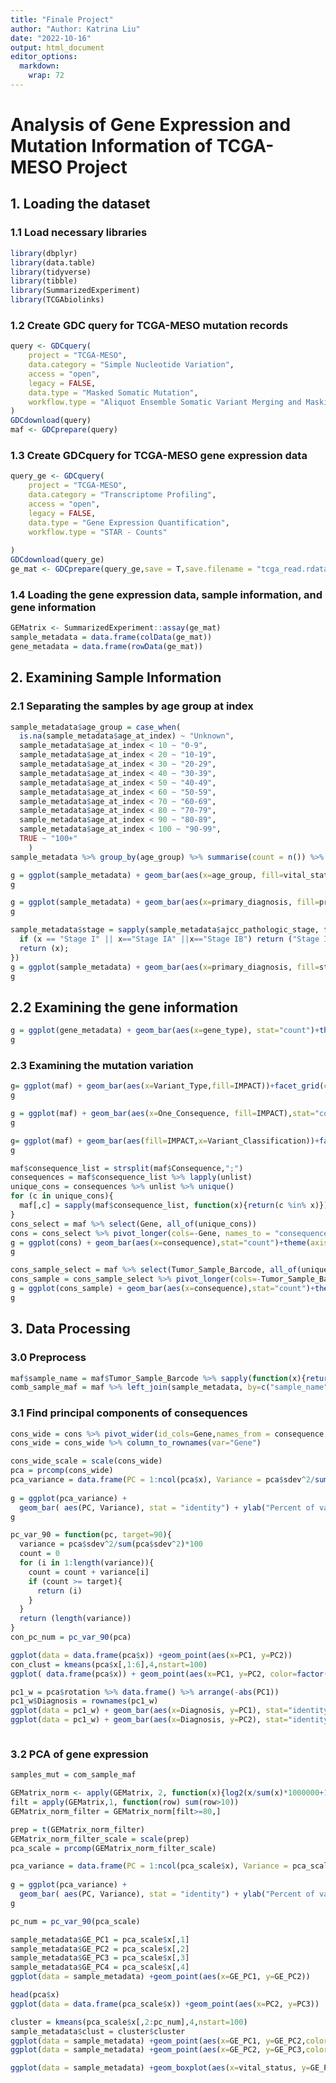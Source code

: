 ```yaml
---
title: "Finale Project"
author: "Author: Katrina Liu"
date: "2022-10-16"
output: html_document
editor_options: 
  markdown: 
    wrap: 72
---
```


# Analysis of Gene Expression and Mutation Information of TCGA-MESO Project

## 1. Loading the dataset

### 1.1 Load necessary libraries

```r
library(dbplyr)
library(data.table)
library(tidyverse)
library(tibble)
library(SummarizedExperiment)
library(TCGAbiolinks)
```

### 1.2 Create GDC query for TCGA-MESO mutation records

```r
query <- GDCquery(
    project = "TCGA-MESO", 
    data.category = "Simple Nucleotide Variation", 
    access = "open", 
    legacy = FALSE, 
    data.type = "Masked Somatic Mutation", 
    workflow.type = "Aliquot Ensemble Somatic Variant Merging and Masking"
)
GDCdownload(query)
maf <- GDCprepare(query)
```

### 1.3 Create GDCquery for TCGA-MESO gene expression data

```r
query_ge <- GDCquery(
    project = "TCGA-MESO", 
    data.category = "Transcriptome Profiling", 
    access = "open", 
    legacy = FALSE, 
    data.type = "Gene Expression Quantification", 
    workflow.type = "STAR - Counts"
    
)
GDCdownload(query_ge)
ge_mat <- GDCprepare(query_ge,save = T,save.filename = "tcga_read.rdata")

```

### 1.4 Loading the gene expression data, sample information, and gene information

```r
GEMatrix <- SummarizedExperiment::assay(ge_mat)
sample_metadata = data.frame(colData(ge_mat))
gene_metadata = data.frame(rowData(ge_mat))
```

## 2. Examining Sample Information

### 2.1 Separating the samples by age group at index

```r
sample_metadata$age_group = case_when(
  is.na(sample_metadata$age_at_index) ~ "Unknown",
  sample_metadata$age_at_index < 10 ~ "0-9",
  sample_metadata$age_at_index < 20 ~ "10-19",
  sample_metadata$age_at_index < 30 ~ "20-29",
  sample_metadata$age_at_index < 40 ~ "30-39",
  sample_metadata$age_at_index < 50 ~ "40-49",
  sample_metadata$age_at_index < 60 ~ "50-59",
  sample_metadata$age_at_index < 70 ~ "60-69",
  sample_metadata$age_at_index < 80 ~ "70-79",
  sample_metadata$age_at_index < 90 ~ "80-89",
  sample_metadata$age_at_index < 100 ~ "90-99",
  TRUE ~ "100+"
    )
sample_metadata %>% group_by(age_group) %>% summarise(count = n()) %>% ungroup
```

```r
g = ggplot(sample_metadata) + geom_bar(aes(x=age_group, fill=vital_status),stat="count") + facet_grid(cols=vars(vital_status))
g
```

```r
g = ggplot(sample_metadata) + geom_bar(aes(x=primary_diagnosis, fill=prior_treatment), stat="count")+theme(axis.text.x = element_text(angle=90))
g
```

```r
sample_metadata$stage = sapply(sample_metadata$ajcc_pathologic_stage, function(x){
  if (x == "Stage I" || x=="Stage IA" ||x=="Stage IB") return ("Stage I");
  return (x);
})
g = ggplot(sample_metadata) + geom_bar(aes(x=primary_diagnosis, fill=stage), stat="count")+theme(axis.text.x = element_text(angle=90))
g
```

## 2.2 Examining the gene information

```r
g = ggplot(gene_metadata) + geom_bar(aes(x=gene_type), stat="count")+theme(axis.text.x = element_text(angle=90))
g
```

### 2.3 Examining the mutation variation

```r
g= ggplot(maf) + geom_bar(aes(x=Variant_Type,fill=IMPACT))+facet_grid(cols=vars(IMPACT))
g
```

```r
g = ggplot(maf) + geom_bar(aes(x=One_Consequence, fill=IMPACT),stat="count")+facet_grid(rows=vars(IMPACT))+theme(axis.text.x = element_text(angle=90))
g
```

```r
g= ggplot(maf) + geom_bar(aes(fill=IMPACT,x=Variant_Classification))+facet_grid(rows=vars(IMPACT))+theme(axis.text.x = element_text(angle=90))
g
```

```r
maf$consequence_list = strsplit(maf$Consequence,";")
consequences = maf$consequence_list %>% lapply(unlist)
unique_cons = consequences %>% unlist %>% unique()
for (c in unique_cons){
  maf[,c] = sapply(maf$consequence_list, function(x){return(c %in% x)})
}
cons_select = maf %>% select(Gene, all_of(unique_cons)) 
cons = cons_select %>% pivot_longer(cols=-Gene, names_to = "consequence", values_to = "have") %>% filter(have==T) %>% unique()
g = ggplot(cons) + geom_bar(aes(x=consequence),stat="count")+theme(axis.text.x = element_text(angle=90))
g
```

```r
cons_sample_select = maf %>% select(Tumor_Sample_Barcode, all_of(unique_cons)) 
cons_sample = cons_sample_select %>% pivot_longer(cols=-Tumor_Sample_Barcode, names_to = "consequence", values_to = "have") %>% filter(have==T) %>% unique()
g = ggplot(cons_sample) + geom_bar(aes(x=consequence),stat="count")+theme(axis.text.x = element_text(angle=90))
g
```

## 3. Data Processing

### 3.0 Preprocess

```r
maf$sample_name = maf$Tumor_Sample_Barcode %>% sapply(function(x){return (substring(x,1,15))})
comb_sample_maf = maf %>% left_join(sample_metadata, by=c("sample_name"="sample.aux")) 
```

### 3.1 Find principal components of consequences

```r
cons_wide = cons %>% pivot_wider(id_cols=Gene,names_from = consequence, values_from = have, values_fill = F)
cons_wide = cons_wide %>% column_to_rownames(var="Gene")
```

```r
cons_wide_scale = scale(cons_wide)
pca = prcomp(cons_wide)
pca_variance = data.frame(PC = 1:ncol(pca$x), Variance = pca$sdev^2/sum(pca$sdev^2)*100)
                        
g = ggplot(pca_variance) + 
  geom_bar( aes(PC, Variance), stat = "identity") + ylab("Percent of variance explained")
g
```

```r
pc_var_90 = function(pc, target=90){
  variance = pca$sdev^2/sum(pca$sdev^2)*100
  count = 0
  for (i in 1:length(variance)){
    count = count + variance[i]
    if (count >= target){
      return (i)
    }
  }
  return (length(variance))
}
con_pc_num = pc_var_90(pca)
```

```r
ggplot(data = data.frame(pca$x)) +geom_point(aes(x=PC1, y=PC2))
con_clust = kmeans(pca$x[,1:6],4,nstart=100)
ggplot( data.frame(pca$x)) + geom_point(aes(x=PC1, y=PC2, color=factor(con_clust$cluster)))
```

```r
pc1_w = pca$rotation %>% data.frame() %>% arrange(-abs(PC1))
pc1_w$Diagnosis = rownames(pc1_w)
ggplot(data = pc1_w) + geom_bar(aes(x=Diagnosis, y=PC1), stat="identity") + theme(axis.text.x = element_text(angle=90))
ggplot(data = pc1_w) + geom_bar(aes(x=Diagnosis, y=PC2), stat="identity") + theme(axis.text.x = element_text(angle=90))

```

```r

```

### 3.2 PCA of gene expression

```r
samples_mut = com_sample_maf
```

```r
GEMatrix_norm <- apply(GEMatrix, 2, function(x){log2(x/sum(x)*1000000+1)})
filt = apply(GEMatrix,1, function(row) sum(row>10))
GEMatrix_norm_filter = GEMatrix_norm[filt>=80,]
```

```r
prep = t(GEMatrix_norm_filter)
GEMatrix_norm_filter_scale = scale(prep)
pca_scale = prcomp(GEMatrix_norm_filter_scale)
```

```r
pca_variance = data.frame(PC = 1:ncol(pca_scale$x), Variance = pca_scale$sdev^2/sum(pca_scale$sdev^2)*100)
                        
g = ggplot(pca_variance) + 
  geom_bar( aes(PC, Variance), stat = "identity") + ylab("Percent of variance explained")
g
```

```r
pc_num = pc_var_90(pca_scale)
```

```r
sample_metadata$GE_PC1 = pca_scale$x[,1]
sample_metadata$GE_PC2 = pca_scale$x[,2]
sample_metadata$GE_PC3 = pca_scale$x[,3]
sample_metadata$GE_PC4 = pca_scale$x[,4]
ggplot(data = sample_metadata) +geom_point(aes(x=GE_PC1, y=GE_PC2))
```

```r
head(pca$x)
ggplot(data = data.frame(pca_scale$x)) +geom_point(aes(x=PC2, y=PC3))
```

```r
cluster = kmeans(pca_scale$x[,2:pc_num],4,nstart=100)
sample_metadata$clust = cluster$cluster
ggplot(data = sample_metadata) +geom_point(aes(x=GE_PC1, y=GE_PC2,color=factor(clust)))
ggplot(data = sample_metadata) +geom_point(aes(x=GE_PC2, y=GE_PC3,color=factor(clust)))

```

```r
ggplot(data = sample_metadata) +geom_boxplot(aes(x=vital_status, y=GE_PC2))
```
